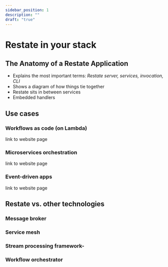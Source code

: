 ```yaml
---
sidebar_position: 1
description: ""
draft: "true"
---
```


# Restate in your stack

## The Anatomy of a Restate Application
  - Explains the most important terms: *Restate server, services, invocation, CLI*
  - Shows a diagram of how things tie together
  - Restate sits in between services
  - Embedded handlers


## Use cases

### Workflows as code (on Lambda)
link to website page

### Microservices orchestration
link to website page

### Event-driven apps
link to website page



## Restate vs. other technologies

### Message broker

### Service mesh

### Stream processing framework-


### Workflow orchestrator
